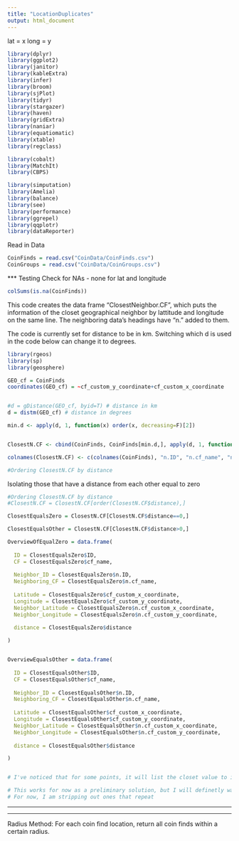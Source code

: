 ```yaml
---
title: "LocationDuplicates"
output: html_document
---
```


lat = x 
long = y

```r
library(dplyr)
library(ggplot2)
library(janitor)
library(kableExtra)
library(infer)
library(broom)
library(sjPlot)
library(tidyr)
library(stargazer)
library(haven)
library(gridExtra)
library(naniar)
library(equatiomatic)
library(xtable)
library(regclass)

library(cobalt)
library(MatchIt)
library(CBPS)

library(simputation)
library(Amelia)
library(balance)
library(see)
library(performance)
library(ggrepel)
library(qqplotr)
library(dataReporter)

```

Read in Data
```r
CoinFinds = read.csv("CoinData/CoinFinds.csv")
CoinGroups = read.csv("CoinData/CoinGroups.csv")
```

*** Testing
Check for NAs - none for lat and longitude
```r
colSums(is.na(CoinFinds))
```

This code creates the data frame "ClosestNeighbor.CF", which puts the information of the closet geographical neighbor by lattitude and longitude on the same line. The neighboring data's headings have "n." added to them. 

The code is currently set for distance to be in km. Switching which d is used in the code below can change it to degrees.
```r
library(rgeos)
library(sp)
library(geosphere)

GEO_cf = CoinFinds
coordinates(GEO_cf) = ~cf_custom_y_coordinate+cf_custom_x_coordinate


#d = gDistance(GEO_cf, byid=T) # distance in km
d = distm(GEO_cf) # distance in degrees

min.d <- apply(d, 1, function(x) order(x, decreasing=F)[2])


ClosestN.CF <- cbind(CoinFinds, CoinFinds[min.d,], apply(d, 1, function(x) sort(x, decreasing=F)[2]))

colnames(ClosestN.CF) <- c(colnames(CoinFinds), "n.ID", "n.cf_name", "n.cf_place_name", "n.cf_custom_place_name", "n.cf_custom_x_coordinate", "n.cf_custom_y_coordinate", "n.cf_custom_region", "n.cf_custom_region_vague", "n.cf_excavation_name", "n.cf_excavation", "n.cf_excavation_start", "n.cf_excavation_end", "n.cf_single_find", "n.cf_hoard", "n.cf_start_year", "n.cf_end_year", "n.cf_vague", "n.cf_num_coins_found", "n.cf_publication_ref", "n.cf_user", "n.cf_comment", "n.cf_date_entered", "n.Coin.Find.Search", "n.Coin.Find.Json", "n.Exported.at", "distance")

#Ordering ClosestN.CF by distance


```

Isolating those that have a distance from each other equal to zero
```r
#Ordering ClosestN.CF by distance
#ClosestN.CF = ClosestN.CF[order(ClosestN.CF$distance),]

ClosestEqualsZero = ClosestN.CF[ClosestN.CF$distance==0,]

ClosestEqualsOther = ClosestN.CF[ClosestN.CF$distance>0,]

OverviewOfEqualZero = data.frame(
  
  ID = ClosestEqualsZero$ID,
  CF = ClosestEqualsZero$cf_name,
  
  Neighbor_ID = ClosestEqualsZero$n.ID,
  Neighboring_CF = ClosestEqualsZero$n.cf_name,
  
  Latitude = ClosestEqualsZero$cf_custom_x_coordinate,
  Longitude = ClosestEqualsZero$cf_custom_y_coordinate,
  Neighbor_Latitude = ClosestEqualsZero$n.cf_custom_x_coordinate,
  Neighbor_Longitude = ClosestEqualsZero$n.cf_custom_y_coordinate,
  
  distance = ClosestEqualsZero$distance

)


OverviewEqualsOther = data.frame(
  
  ID = ClosestEqualsOther$ID,
  CF = ClosestEqualsOther$cf_name,
  
  Neighbor_ID = ClosestEqualsOther$n.ID,
  Neighboring_CF = ClosestEqualsOther$n.cf_name,
  
  Latitude = ClosestEqualsOther$cf_custom_x_coordinate,
  Longitude = ClosestEqualsOther$cf_custom_y_coordinate,
  Neighbor_Latitude = ClosestEqualsOther$n.cf_custom_x_coordinate,
  Neighbor_Longitude = ClosestEqualsOther$n.cf_custom_y_coordinate,
  
  distance = ClosestEqualsOther$distance

)


# I've noticed that for some points, it will list the closet value to it as itself. These points only seem to be those that are already listed as the closest to another point. So I think it's fine if I strip them out?

# This works for now as a preliminary solution, but I will definetly want to check to see if this correct. 
# For now, I am stripping out ones that repeat 

```
*****

*** 
Radius Method: For each coin find location, return all coin finds within a certain radius. 












